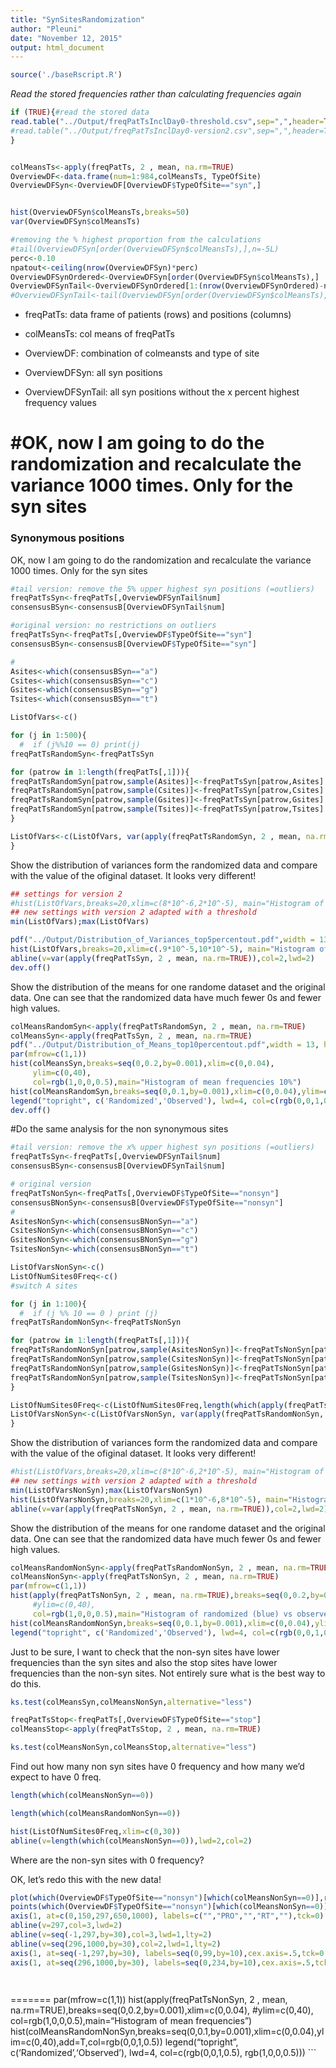```yaml
---
title: "SynSitesRandomization"
author: "Pleuni"
date: "November 12, 2015"
output: html_document
---
```



```r

source('./baseRscript.R')
```

*Read the stored frequencies rather than calculating frequencies again*
```r
if (TRUE){#read the stored data
read.table("../Output/freqPatTsInclDay0-threshold.csv",sep=",",header=TRUE,row.names=1)->freqPatTs
#read.table("../Output/freqPatTsInclDay0-version2.csv",sep=",",header=TRUE,row.names=1)->freqPatTs #replacing the ts with the new version2
}


colMeansTs<-apply(freqPatTs, 2 , mean, na.rm=TRUE)
OverviewDF<-data.frame(num=1:984,colMeansTs, TypeOfSite)
OverviewDFSyn<-OverviewDF[OverviewDF$TypeOfSite=="syn",]


hist(OverviewDFSyn$colMeansTs,breaks=50)
var(OverviewDFSyn$colMeansTs)

#removing the % highest proportion from the calculations
#tail(OverviewDFSyn[order(OverviewDFSyn$colMeansTs),],n=-5L)
perc<-0.10
npatout<-ceiling(nrow(OverviewDFSyn)*perc)
OverviewDFSynOrdered<-OverviewDFSyn[order(OverviewDFSyn$colMeansTs),]
OverviewDFSynTail<-OverviewDFSynOrdered[1:(nrow(OverviewDFSynOrdered)-npatout),]
#OverviewDFSynTail<-tail(OverviewDFSyn[order(OverviewDFSyn$colMeansTs),],n=-ceiling(nrow(OverviewDFSyn)*perc))

```

* freqPatTs: data frame of patients (rows) and positions (columns)

* colMeansTs: col means of freqPatTs

* OverviewDF: combination of colmeansts and type of site

+ OverviewDFSyn: all syn positions 

+ OverviewDFSynTail: all syn positions without the x percent highest frequency values 





#OK, now I am going to do the randomization and recalculate the variance 1000 times. Only for the syn sites
=======

### Synonymous positions
OK, now I am going to do the randomization and recalculate the variance 1000 times. Only for the syn sites
```r

#tail version: remove the 5% upper highest syn positions (=outliers)
freqPatTsSyn<-freqPatTs[,OverviewDFSynTail$num]
consensusBSyn<-consensusB[OverviewDFSynTail$num]

#original version: no restrictions on outliers
freqPatTsSyn<-freqPatTs[,OverviewDF$TypeOfSite=="syn"]
consensusBSyn<-consensusB[OverviewDF$TypeOfSite=="syn"]

#
Asites<-which(consensusBSyn=="a")
Csites<-which(consensusBSyn=="c")
Gsites<-which(consensusBSyn=="g")
Tsites<-which(consensusBSyn=="t")

ListOfVars<-c()

for (j in 1:500){
  #  if (j%%10 == 0) print(j)
freqPatTsRandomSyn<-freqPatTsSyn

for (patrow in 1:length(freqPatTs[,1])){
freqPatTsRandomSyn[patrow,sample(Asites)]<-freqPatTsSyn[patrow,Asites]
freqPatTsRandomSyn[patrow,sample(Csites)]<-freqPatTsSyn[patrow,Csites]
freqPatTsRandomSyn[patrow,sample(Gsites)]<-freqPatTsSyn[patrow,Gsites]
freqPatTsRandomSyn[patrow,sample(Tsites)]<-freqPatTsSyn[patrow,Tsites]
}

ListOfVars<-c(ListOfVars, var(apply(freqPatTsRandomSyn, 2 , mean, na.rm=TRUE))) #vector with n=runs means 
}
```




Show the distribution of variances form the randomized data and compare with the value of the ofiginal dataset. It looks very different!
```r
## settings for version 2
#hist(ListOfVars,breaks=20,xlim=c(8*10^-6,2*10^-5), main="Histogram of variances vs observed variance")
## new settings with version 2 adapted with a threshold
min(ListOfVars);max(ListOfVars)

pdf("../Output/Distribution_of_Variances_top5percentout.pdf",width = 13, height = 10)
hist(ListOfVars,breaks=20,xlim=c(.9*10^-5,10*10^-5), main="Histogram of variances vs observed variance (5%)")
abline(v=var(apply(freqPatTsSyn, 2 , mean, na.rm=TRUE)),col=2,lwd=2)
dev.off()
```



Show the distribution of the means for one randome dataset and the original data. One can see that the randomized data have much fewer 0s and fewer high values. 
```r
colMeansRandomSyn<-apply(freqPatTsRandomSyn, 2 , mean, na.rm=TRUE)
colMeansSyn<-apply(freqPatTsSyn, 2 , mean, na.rm=TRUE)
pdf("../Output/Distribution_of_Means_top10percentout.pdf",width = 13, height = 10)
par(mfrow=c(1,1))
hist(colMeansSyn,breaks=seq(0,0.2,by=0.001),xlim=c(0,0.04),
     ylim=c(0,40),
     col=rgb(1,0,0,0.5),main="Histogram of mean frequencies 10%")
hist(colMeansRandomSyn,breaks=seq(0,0.1,by=0.001),xlim=c(0,0.04),ylim=c(0,40),add=T,col=rgb(0,0,1,0.5))
legend("topright", c('Randomized','Observed'), lwd=4, col=c(rgb(0,0,1,0.5), rgb(1,0,0,0.5)))
dev.off()
```


#Do the same analysis for the non synonymous sites
```r
#tail version: remove the x% upper highest syn positions (=outliers)
freqPatTsSyn<-freqPatTs[,OverviewDFSynTail$num]
consensusBSyn<-consensusB[OverviewDFSynTail$num]

# original version 
freqPatTsNonSyn<-freqPatTs[,OverviewDF$TypeOfSite=="nonsyn"]
consensusBNonSyn<-consensusB[OverviewDF$TypeOfSite=="nonsyn"]
#
AsitesNonSyn<-which(consensusBNonSyn=="a")
CsitesNonSyn<-which(consensusBNonSyn=="c")
GsitesNonSyn<-which(consensusBNonSyn=="g")
TsitesNonSyn<-which(consensusBNonSyn=="t")

ListOfVarsNonSyn<-c()
ListOfNumSites0Freq<-c()
#switch A sites

for (j in 1:100){
  #  if (j %% 10 == 0 ) print (j)
freqPatTsRandomNonSyn<-freqPatTsNonSyn

for (patrow in 1:length(freqPatTs[,1])){
freqPatTsRandomNonSyn[patrow,sample(AsitesNonSyn)]<-freqPatTsNonSyn[patrow,AsitesNonSyn]
freqPatTsRandomNonSyn[patrow,sample(CsitesNonSyn)]<-freqPatTsNonSyn[patrow,CsitesNonSyn]
freqPatTsRandomNonSyn[patrow,sample(GsitesNonSyn)]<-freqPatTsNonSyn[patrow,GsitesNonSyn]
freqPatTsRandomNonSyn[patrow,sample(TsitesNonSyn)]<-freqPatTsNonSyn[patrow,TsitesNonSyn]
}

ListOfNumSites0Freq<-c(ListOfNumSites0Freq,length(which(apply(freqPatTsRandomNonSyn, 2 , mean, na.rm=TRUE)==0)))
ListOfVarsNonSyn<-c(ListOfVarsNonSyn, var(apply(freqPatTsRandomNonSyn, 2 , mean, na.rm=TRUE)))
}
```


Show the distribution of variances form the randomized data and compare with the value of the ofiginal dataset. It looks very different!
```r
#hist(ListOfVars,breaks=20,xlim=c(8*10^-6,2*10^-5), main="Histogram of variances vs observed variance")
## new settings with version 2 adapted with a threshold
min(ListOfVarsNonSyn);max(ListOfVarsNonSyn)
hist(ListOfVarsNonSyn,breaks=20,xlim=c(1*10^-6,8*10^-5), main="Histogram of variances vs observed variance")
abline(v=var(apply(freqPatTsNonSyn, 2 , mean, na.rm=TRUE)),col=2,lwd=2)

```
Show the distribution of the means for one randome dataset and the original data. One can see that the randomized data have much fewer 0s and fewer high values. 
```r
colMeansRandomNonSyn<-apply(freqPatTsRandomNonSyn, 2 , mean, na.rm=TRUE)
colMeansNonSyn<-apply(freqPatTsNonSyn, 2 , mean, na.rm=TRUE)
par(mfrow=c(1,1))
hist(apply(freqPatTsNonSyn, 2 , mean, na.rm=TRUE),breaks=seq(0,0.2,by=0.001),xlim=c(0,0.04),
     #ylim=c(0,40),
     col=rgb(1,0,0,0.5),main="Histogram of randomized (blue) vs observed (red) mean frequencies")
hist(colMeansRandomNonSyn,breaks=seq(0,0.1,by=0.001),xlim=c(0,0.04),ylim=c(0,40),add=T,col=rgb(0,0,1,0.5))
legend("topright", c('Randomized','Observed'), lwd=4, col=c(rgb(0,0,1,0.5), rgb(1,0,0,0.5)))

```



Just to be sure, I want to check that the non-syn sites have lower frequencies than the syn sites and also the stop sites have lower frequencies than the non-syn sites. 
Not entirely sure what is the best way to do this. 

```r
ks.test(colMeansSyn,colMeansNonSyn,alternative="less")

freqPatTsStop<-freqPatTs[,OverviewDF$TypeOfSite=="stop"]
colMeansStop<-apply(freqPatTsStop, 2 , mean, na.rm=TRUE)

ks.test(colMeansNonSyn,colMeansStop,alternative="less")

```

Find out how many non syn sites have 0 frequency and how many we'd expect to have 0 freq. 

```r
length(which(colMeansNonSyn==0))

length(which(colMeansRandomNonSyn==0))

hist(ListOfNumSites0Freq,xlim=c(0,30))
abline(v=length(which(colMeansNonSyn==0)),lwd=2,col=2)
```

Where are the non-syn sites with 0 frequency? 

OK, let's redo this with the new data!

```r
plot(which(OverviewDF$TypeOfSite=="nonsyn")[which(colMeansNonSyn==0)],rep(1,length(which(colMeansNonSyn==0))),xaxt="n",xlab = "Location",ylab="",ylim=c(0.8,1.2),pch=23)
points(which(OverviewDF$TypeOfSite=="nonsyn")[which(colMeansNonSyn==0)],rep(1,length(which(colMeansNonSyn==0))),pch="|",cex=1)
axis(1, at=c(0,150,297,650,1000), labels=c("","PRO","","RT",""),tck=0)
abline(v=297,col=3,lwd=2)
abline(v=seq(-1,297,by=30),col=3,lwd=1,lty=2)
abline(v=seq(296,1000,by=30),col=2,lwd=1,lty=2)
axis(1, at=seq(-1,297,by=30), labels=seq(0,99,by=10),cex.axis=.5,tck=0,line=-1,lty=0)
axis(1, at=seq(296,1000,by=30), labels=seq(0,234,by=10),cex.axis=.5,tck=0,line=-1,lty=0)

 
```



=======
par(mfrow=c(1,1))
hist(apply(freqPatTsNonSyn, 2 , mean, na.rm=TRUE),breaks=seq(0,0.2,by=0.001),xlim=c(0,0.04),
     #ylim=c(0,40),
     col=rgb(1,0,0,0.5),main="Histogram of mean frequencies")
hist(colMeansRandomNonSyn,breaks=seq(0,0.1,by=0.001),xlim=c(0,0.04),ylim=c(0,40),add=T,col=rgb(0,0,1,0.5))
legend("topright", c('Randomized','Observed'), lwd=4, col=c(rgb(0,0,1,0.5), rgb(1,0,0,0.5)))
```


